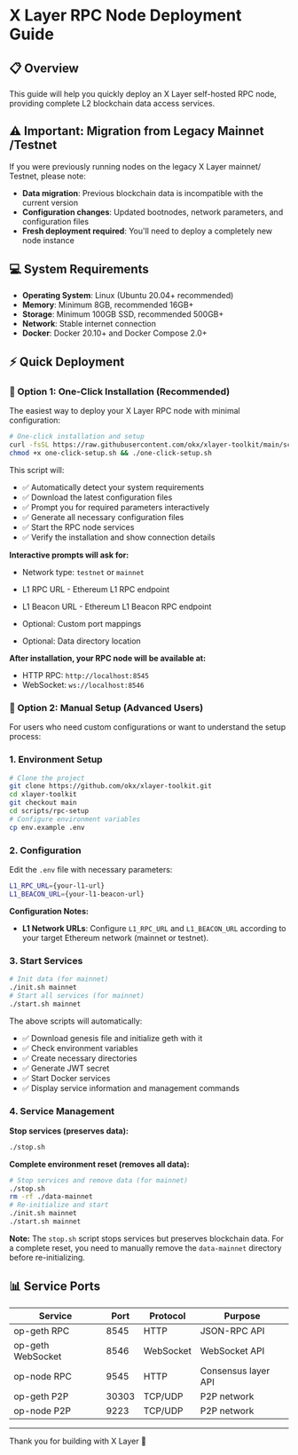 # X Layer RPC Node Deployment Guide

## 📋 Overview

This guide will help you quickly deploy an X Layer self-hosted RPC node, providing complete L2 blockchain data access services.

## ⚠️ Important: Migration from Legacy Mainnet /Testnet

If you were previously running nodes on the legacy X Layer mainnet/ Testnet, please note:

- **Data migration**: Previous blockchain data is incompatible with the current version
- **Configuration changes**: Updated bootnodes, network parameters, and configuration files
- **Fresh deployment required**: You'll need to deploy a completely new node instance

## 💻 System Requirements

- **Operating System**: Linux (Ubuntu 20.04+ recommended)
- **Memory**: Minimum 8GB, recommended 16GB+
- **Storage**: Minimum 100GB SSD, recommended 500GB+
- **Network**: Stable internet connection
- **Docker**: Docker 20.10+ and Docker Compose 2.0+

## ⚡ Quick Deployment

### 🎯 Option 1: One-Click Installation (Recommended)

The easiest way to deploy your X Layer RPC node with minimal configuration:

```bash
# One-click installation and setup
curl -fsSL https://raw.githubusercontent.com/okx/xlayer-toolkit/main/scripts/rpc-setup/one-click-setup.sh -o one-click-setup.sh
chmod +x one-click-setup.sh && ./one-click-setup.sh
```

This script will:
- ✅ Automatically detect your system requirements
- ✅ Download the latest configuration files
- ✅ Prompt you for required parameters interactively
- ✅ Generate all necessary configuration files
- ✅ Start the RPC node services
- ✅ Verify the installation and show connection details

**Interactive prompts will ask for:**
- Network type: `testnet` or `mainnet` 

- L1 RPC URL - Ethereum L1 RPC endpoint

- L1 Beacon URL -  Ethereum L1 Beacon RPC endpoint

- Optional: Custom port mappings

- Optional: Data directory location

**After installation, your RPC node will be available at:**
- HTTP RPC: `http://localhost:8545`
- WebSocket: `ws://localhost:8546`

### 🎯 Option 2: Manual Setup (Advanced Users)

For users who need custom configurations or want to understand the setup process:

### 1. Environment Setup

```bash
# Clone the project
git clone https://github.com/okx/xlayer-toolkit.git
cd xlayer-toolkit
git checkout main
cd scripts/rpc-setup
# Configure environment variables
cp env.example .env
```

### 2. Configuration

Edit the `.env` file with necessary parameters:

```bash
L1_RPC_URL={your-l1-url}
L1_BEACON_URL={your-l1-beacon-url}
```

**Configuration Notes:**

- **L1 Network URLs**: Configure `L1_RPC_URL`  and  `L1_BEACON_URL` according to your target Ethereum network (mainnet or testnet).

### 3. Start Services

```bash
# Init data (for mainnet)
./init.sh mainnet
# Start all services (for mainnet)
./start.sh mainnet
```

The above scripts will automatically:
- ✅ Download genesis file and initialize geth with it
- ✅ Check environment variables
- ✅ Create necessary directories
- ✅ Generate JWT secret
- ✅ Start Docker services
- ✅ Display service information and management commands

### 4. Service Management

**Stop services (preserves data):**

```bash
./stop.sh
```

**Complete environment reset (removes all data):**

```bash
# Stop services and remove data (for mainnet)
./stop.sh
rm -rf ./data-mainnet
# Re-initialize and start
./init.sh mainnet
./start.sh mainnet
```

**Note:** The `stop.sh` script stops services but preserves blockchain data. For a complete reset, you need to manually remove the `data-mainnet` directory before re-initializing.

## 📊 Service Ports

| Service | Port | Protocol | Purpose |
| --- | --- | --- | --- |
| op-geth RPC | 8545 | HTTP | JSON-RPC API |
| op-geth WebSocket | 8546 | WebSocket | WebSocket API |
| op-node RPC | 9545 | HTTP | Consensus layer API |
| op-geth P2P | 30303 | TCP/UDP | P2P network |
| op-node P2P | 9223 | TCP/UDP | P2P network |

---

Thank you for building with X Layer 💪
